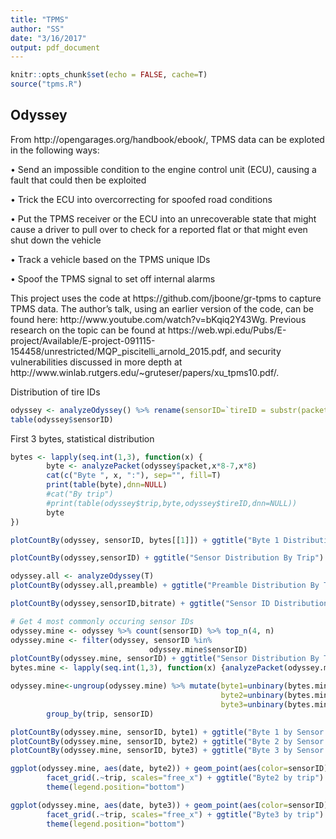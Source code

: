 ```yaml
---
title: "TPMS"
author: "SS"
date: "3/16/2017"
output: pdf_document
---
```


```r
knitr::opts_chunk$set(echo = FALSE, cache=T)
source("tpms.R")
```

## Odyssey

From http://opengarages.org/handbook/ebook/, TPMS data can be exploted in the following ways: 

• Send an impossible condition to the engine control unit (ECU), causing a fault that could then be exploited

• Trick the ECU into overcorrecting for spoofed road conditions

• Put the TPMS receiver or the ECU into an unrecoverable state that might cause a driver to pull over to check for a reported flat or that might even shut down the vehicle

• Track a vehicle based on the TPMS unique IDs

• Spoof the TPMS signal to set off internal alarms 

This project uses the code at https://github.com/jboone/gr-tpms to capture TPMS data. The author's talk, using an earlier version of the code, can be found here: http://www.youtube.com/watch?v=bKqiq2Y43Wg. Previous research on the topic can be found at https://web.wpi.edu/Pubs/E-project/Available/E-project-091115-154458/unrestricted/MQP_piscitelli_arnold_2015.pdf, and security vulnerabilities discussed in more depth at http://www.winlab.rutgers.edu/~gruteser/papers/xu_tpms10.pdf/.

Distribution of tire IDs

```r
odyssey <- analyzeOdyssey() %>% rename(sensorID=`tireID = substr(packet, 25, 56)`)
table(odyssey$sensorID)
```

First 3 bytes, statistical distribution

```r
bytes <- lapply(seq.int(1,3), function(x) {
        byte <- analyzePacket(odyssey$packet,x*8-7,x*8)
        cat(c("Byte ", x, ":"), sep="", fill=T)
        print(table(byte),dnn=NULL)
        #cat("By trip")
        #print(table(odyssey$trip,byte,odyssey$tireID,dnn=NULL))
        byte
})
```

```r
plotCountBy(odyssey, sensorID, bytes[[1]]) + ggtitle("Byte 1 Distribution By Sensor ID")
```

```r
plotCountBy(odyssey,sensorID) + ggtitle("Sensor Distribution By Trip") 
```

```r
odyssey.all <- analyzeOdyssey(T)
plotCountBy(odyssey.all,preamble) + ggtitle("Preamble Distribution By Trip")
```

```r
plotCountBy(odyssey,sensorID,bitrate) + ggtitle("Sensor ID Distribution By Bitrate")
```

```r
# Get 4 most commonly occuring sensor IDs
odyssey.mine <- odyssey %>% count(sensorID) %>% top_n(4, n)
odyssey.mine <- filter(odyssey, sensorID %in% 
                               odyssey.mine$sensorID)
plotCountBy(odyssey.mine, sensorID) + ggtitle("Sensor Distribution By Trip, Filtered")
bytes.mine <- lapply(seq.int(1,3), function(x) {analyzePacket(odyssey.mine$packet,x*8-7,x*8)})

odyssey.mine<-ungroup(odyssey.mine) %>% mutate(byte1=unbinary(bytes.mine[[1]]),
                                               byte2=unbinary(bytes.mine[[2]]),
                                               byte3=unbinary(bytes.mine[[3]])) %>% 
        group_by(trip, sensorID)

plotCountBy(odyssey.mine, sensorID, byte1) + ggtitle("Byte 1 by Sensor ID")
plotCountBy(odyssey.mine, sensorID, byte2) + ggtitle("Byte 2 by Sensor ID")
plotCountBy(odyssey.mine, sensorID, byte3) + ggtitle("Byte 3 by Sensor ID")

ggplot(odyssey.mine, aes(date, byte2)) + geom_point(aes(color=sensorID)) + 
        facet_grid(.~trip, scales="free_x") + ggtitle("Byte2 by trip") +
        theme(legend.position="bottom")

ggplot(odyssey.mine, aes(date, byte3)) + geom_point(aes(color=sensorID)) + 
        facet_grid(.~trip, scales="free_x") + ggtitle("Byte3 by trip") + 
        theme(legend.position="bottom")
```